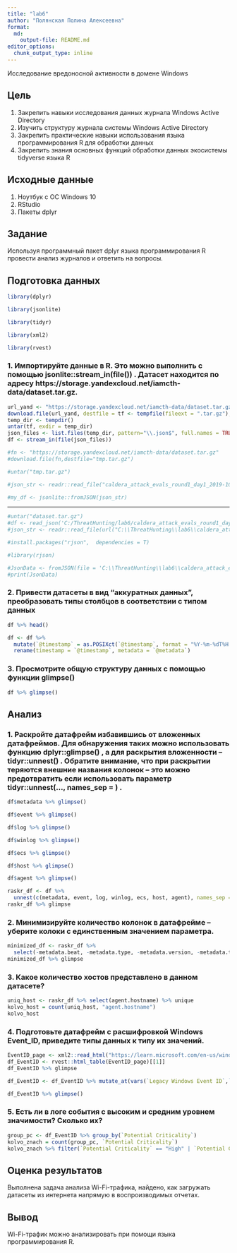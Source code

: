 ```yaml
---
title: "lab6"
author: "Полянская Полина Алексеевна"
format:   
  md:
    output-file: README.md
editor_options: 
  chunk_output_type: inline
---
```


Исследование вредоносной активности в домене
Windows

## Цель

1. Закрепить навыки исследования данных журнала Windows Active Directory
2. Изучить структуру журнала системы Windows Active Directory
3. Закрепить практические навыки использования языка программирования R для
обработки данных
4. Закрепить знания основных функций обработки данных экосистемы tidyverse
языка R


## Исходные данные

1.  Ноутбук с ОС Windows 10
2.  RStudio
3.  Пакеты dplyr

## Задание

Используя программный пакет dplyr языка
программирования R провести анализ журналов и
ответить на вопросы.

## Подготовка данных

```r
library(dplyr)
```
```r
library(jsonlite)
```
```r
library(tidyr)
```
```r
library(xml2)
```
```r
library(rvest)
```


### 1. Импортируйте данные в R. Это можно выполнить с помощью jsonlite::stream_in(file()) . Датасет находится по адресу https://storage.yandexcloud.net/iamcth-data/dataset.tar.gz.

```r
url_yand <- "https://storage.yandexcloud.net/iamcth-data/dataset.tar.gz"
download.file(url_yand, destfile = tf <- tempfile(fileext = ".tar.gz"), mode = "wb")#сохранение во временный файл
temp_dir <- tempdir()
untar(tf, exdir = temp_dir)
json_files <- list.files(temp_dir, pattern="\\.json$", full.names = TRUE, recursive = TRUE)
df <- stream_in(file(json_files))
```

```r
#fn <- "https://storage.yandexcloud.net/iamcth-data/dataset.tar.gz"
#download.file(fn,destfile="tmp.tar.gz")
```
```r
#untar("tmp.tar.gz")
```

```r
#json_str <- readr::read_file("caldera_attack_evals_round1_day1_2019-10-20201108.json")
```
```r
#my_df <- jsonlite::fromJSON(json_str)
```
-----------------
```r
#untar("dataset.tar.gz")
#df <- read_json('C:/ThreatHunting/lab6/caldera_attack_evals_round1_day1_2019-10-20201108.json')
#json_str <- readr::read_file(url("C:\\ThreatHunting\\lab6\\caldera_attack_evals_round1_day1_2019-10-20201108.json"))
```
```r
#install.packages("rjson",  dependencies = T)
```
```r
#library(rjson)
```
```r
#JsonData <- fromJSON(file = 'C:\\ThreatHunting\\lab6\\caldera_attack_evals_round1_day1_2019-10-20201108.json')
#print(JsonData)
```


### 2. Привести датасеты в вид “аккуратных данных”, преобразовать типы столбцов в соответствии с типом данных
```r
df %>% head()
```

```r
df <- df %>%
  mutate(`@timestamp` = as.POSIXct(`@timestamp`, format = "%Y-%m-%dT%H:%M:%OSZ", tz = "UTC")) %>%
  rename(timestamp = `@timestamp`, metadata = `@metadata`)
```

### 3. Просмотрите общую структуру данных с помощью функции glimpse()
```r
df %>% glimpse()
```

## Анализ

### 1. Раскройте датафрейм избавившись от вложенных датафреймов. Для обнаружения таких можно использовать функцию dplyr::glimpse() , а для раскрытия вложенности – tidyr::unnest() . Обратите внимание, что при раскрытии теряются внешние названия колонок – это можно предотвратить если использовать параметр tidyr::unnest(..., names_sep = ) .
```r
df$metadata %>% glimpse()
```
```r
df$event %>% glimpse()
```
```r
df$log %>% glimpse()
```

```r
df$winlog %>% glimpse()
```

```r
df$ecs %>% glimpse()
```

```r
df$host %>% glimpse()
```

```r
df$agent %>% glimpse()
```
```r
raskr_df <- df %>%
  unnest(c(metadata, event, log, winlog, ecs, host, agent), names_sep = ".") #для раскрытия вложенности – tidyr::unnest()
raskr_df %>% glimpse
```


### 2. Минимизируйте количество колонок в датафрейме – уберите колоки с единственным значением параметра.
```r
minimized_df <- raskr_df %>%
  select(-metadata.beat, -metadata.type, -metadata.version, -metadata.topic, -event.kind, -winlog.api, -agent.ephemeral_id, -agent.hostname, -agent.id, -agent.version, -agent.type) #select с минусом не берет столбцы
minimized_df %>% glimpse
```

### 3. Какое количество хостов представлено в данном датасете?

```r
uniq_host <- raskr_df %>% select(agent.hostname) %>% unique 
kolvo_host = count(uniq_host, "agent.hostname")
kolvo_host
```

### 4. Подготовьте датафрейм с расшифровкой Windows Event_ID, приведите типы данных к типу их значений.
```r
EventID_page <- xml2::read_html("https://learn.microsoft.com/en-us/windows-server/identity/ad-ds/plan/appendix-l--events-to-monitor")
df_EventID <- rvest::html_table(EventID_page)[[1]]
df_EventID %>% glimpse
```
```r
df_EventID <- df_EventID %>% mutate_at(vars(`Legacy Windows Event ID`,`Current Windows Event ID`), as.integer) 
```
```r
df_EventID %>% glimpse()
```


### 5. Есть ли в логе события с высоким и средним уровнем значимости? Сколько их?
```r
group_pc <- df_EventID %>% group_by(`Potential Criticality`)  
kolvo_znach = count(group_pc, `Potential Criticality`)
kolvo_znach %>% filter(`Potential Criticality` == "High" | `Potential Criticality` == "Medium")
```

## Оценка результатов

Выполнена задача анализа Wi-Fi-трафика, найдено, как загружать датасеты из интернета напрямую в воспроизводимых отчетах.

## Вывод

Wi-Fi-трафик можно анализировать при помощи языка программирования R.

